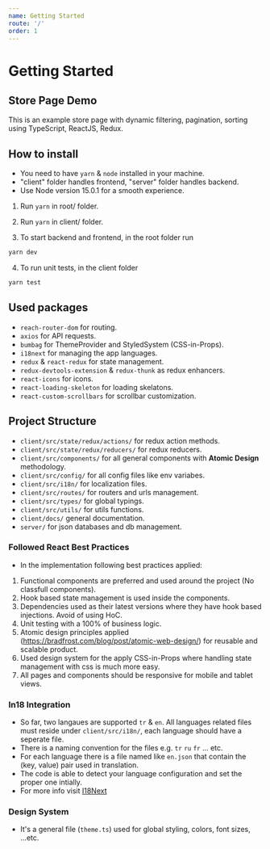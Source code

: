 ```yaml
---
name: Getting Started
route: '/'
order: 1
---
```


# Getting Started

## Store Page Demo

This is an example store page with dynamic filtering, pagination, sorting using TypeScript, ReactJS, Redux.

## How to install

- You need to have `yarn` & `node` installed in your machine.
- "client" folder handles frontend, "server" folder handles backend.
- Use Node version 15.0.1 for a smooth experience.

1. Run `yarn` in root/ folder.
2. Run `yarn` in client/ folder.

3. To start backend and frontend, in the root folder run

```bash
yarn dev
```

4. To run unit tests, in the client folder

```bash
yarn test
```

## Used packages

- `reach-router-dom` for routing.
- `axios` for API requests.
- `bumbag` for ThemeProvider and StyledSystem (CSS-in-Props).
- `i18next` for managing the app languages.
- `redux` & `react-redux` for state management.
- `redux-devtools-extension` & `redux-thunk` as redux enhancers.
- `react-icons` for icons.
- `react-loading-skeleton` for loading skelatons.
- `react-custom-scrollbars` for scrollbar customization.

## Project Structure

- `client/src/state/redux/actions/` for redux action methods.
- `client/src/state/redux/reducers/` for redux reducers.
- `client/src/components/` for all general components with **Atomic Design** methodology.
- `client/src/config/` for all config files like env variabes.
- `client/src/i18n/` for localization files.
- `client/src/routes/` for routers and urls management.
- `client/src/types/` for global typings.
- `client/src/utils/` for utils functions.
- `client/docs/` general documentation.
- `server/` for json databases and db management.

### Followed React Best Practices

- In the implementation following best practices applied:

1. Functional components are preferred and used around the project (No classfull components).
2. Hook based state management is used inside the components.
3. Dependencies used as their latest versions where they have hook based injections. Avoid of using HoC.
4. Unit testing with a 100% of business logic.
5. Atomic design principles applied (https://bradfrost.com/blog/post/atomic-web-design/) for reusable and scalable product.
6. Used design system for the apply CSS-in-Props where handling state management with css is much more easy.
7. All pages and components should be responsive for mobile and tablet views.

### In18 Integration

- So far, two langaues are supported `tr` & `en`. All languages related files must reside under `client/src/i18n/`, each language should have a seperate file.
- There is a naming convention for the files e.g. `tr` `ru` `fr` ... etc.
- For each language there is a file named like `en.json` that contain the (key, value) pair used in translation.
- The code is able to detect your language configuration and set the proper one intially.
- For more info visit [I18Next](https://www.i18next.com/)

### Design System

- It's a general file (`theme.ts`) used for global styling, colors, font sizes, ...etc.
